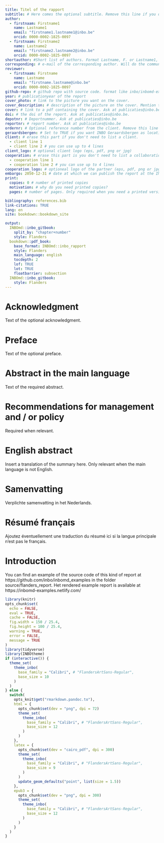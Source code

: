 ```yaml
---
title: Titel of the rapport
subtitle: # Here comes the optional subtitle. Remove this line if you don't need a subtitle
author: 
  - firstnaam: Firstname1
    name: Lastname1
    email: "firstname1.lastname1@inbo.be"
    orcid: 0000-0002-1825-0097
  - firstnaam: Firstname2
    name: Lastname2
    email: "firstname2.lastname2@inbo.be"
    orcid: 0000-0002-1825-0097
shortauthor: #Short list of authors. Format Lastname, F. or Lastname1, F. & Lastname2, F. or Lastname, F. _etal._
corresponding: # e-mail of the corresponding author. Will do the communication with publicaties@inbo.be
reviewer:
  - firstnaam: Firstname
    name: Lastname
    email: "firstname.lastname@inbo.be"
    orcid: 0000-0002-1825-0097
github-repo: # github repo with source code. format like inbo/inbomd-examples
year: # publicationyear of the report
cover_photo: # link to the picture you want on the cover.
cover_description: # description of the picture on the cover. Mention the author of the picture and the license.
cover: # link to a pdf containing the cover. Ask at publicaties@inbo.be. Put this file in the same folder as index.Rmd.
doi: # the doi of the report. Ask at publicaties@inbo.be.
depotnr: # Deportnummer. Ask at publicaties@inbo.be
reportnr: # report number. Ask at publicaties@inbo.be
ordernr: # Optional reference number from the client. Remove this line when not applicable.
geraardsbergen: # Set to TRUE if you want INBO Geraardsbergen as location. FALSE or missing yields INBO Brussel.
client: # erase this part if you don't need to list a client.
  - client line 1
  - client line 2 # you can use up to 4 lines
client_logo: # optional client logo (eps, pdf, png or jpg)
cooperation: # erase this part is you don't need to list a collaboration
  - cooperation line 1
  - cooperation line 2 # you can use up to 4 lines
cooperation_logo: # optioneal logo of the partner (eps, pdf, png or jpg)
embargo: 2050-12-31 # date at which we can publish the report at the INBO website
print:
  copies: 0 # number of printed copies
  motivation: # why do you need printed copies?
  pages: # number of pages. Only required when you need a printed version

bibliography: references.bib
link-citations: TRUE
lang: en
site: bookdown::bookdown_site

output:
  INBOmd::inbo_gitbook:
    split_by: "chapter+number"
    style: Flanders
  bookdown::pdf_book:
    base_format: INBOmd::inbo_rapport
    style: Flanders
    main_language: english
    tocdepth: 2
    lof: TRUE
    lot: TRUE
    floatbarrier: subsection
  INBOmd::inbo_gitbook:
    style: Flanders
---
```


# Acknowledgment {-}

Text of the optional acknowledgment.

# Preface {-}

Text of the optional preface.

# Abstract in the main language {-}

Text of the required abstract.

# Recommendations for management and / or policy {-}

Required when relevant.

\benglish

# English abstract {-}

Insert a translation of the summary here.
Only relevant when the main language is not English.
\eenglish

\bdutch

# Samenvatting {-}

Verplichte samenvatting in het Nederlands.
\edutch


\bfrench

# Résumé français {- #resume-francais}

Ajoutez éventuellement une traduction du résumé ici si la langue principale n'est pas le français.

\efrench

<!-- insert toc at this location -->
\mainmatter

# Introduction

You can find an example of the source code of this kind of report at https://github.com/inbo/inbomd_examples in the folder  source/flanders_report.
Het rendered example report is available at https://inbomd-examples.netlify.com/

```r
library(knitr)
opts_chunk$set(
  echo = FALSE,
  eval = TRUE,
  cache = FALSE,
  fig.width = 150 / 25.4,
  fig.height = 100 / 25.4,
  warning = TRUE,
  error = FALSE,
  message = TRUE
)
library(tidyverse)
library(INBOtheme)
if (interactive()) {
  theme_set(
    theme_inbo(
      base_family = "Calibri", # "FlandersArtSans-Regular",
      base_size = 10
    )
  )
} else {
  switch(
    opts_knit$get("rmarkdown.pandoc.to"),
    html = {
      opts_chunk$set(dev = "png", dpi = 72)
      theme_set(
        theme_inbo(
          base_family = "Calibri", # "FlandersArtSans-Regular",
          base_size = 12
        )
      )
    },
    latex = {
      opts_chunk$set(dev = "cairo_pdf", dpi = 300)
      theme_set(
        theme_inbo(
          base_family = "Calibri", # "FlandersArtSans-Regular",
          base_size = 9
        )
      )
      update_geom_defaults("point", list(size = 1.5))
    },
    epub3 = {
      opts_chunk$set(dev = "png", dpi = 300)
      theme_set(
        theme_inbo(
          base_family = "Calibri", # "FlandersArtSans-Regular",
          base_size = 12
        )
      )
    }
  )
}
```
